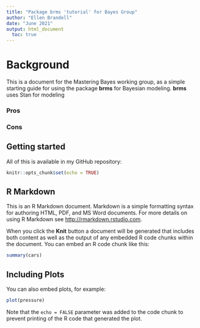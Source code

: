 ```yaml
---
title: "Package brms 'tutorial' for Bayes Group"
author: "Ellen Brandell"
date: "June 2021"
output: html_document
  toc: true
---
```


# Background

This is a document for the Mastering Bayes working group, as a simple starting guide for using the package **brms** for Bayesian modeling. **brms** uses Stan for modeling

### Pros



### Cons


## Getting started
All of this is available in my GitHub repository: 

```r
knitr::opts_chunk$set(echo = TRUE)
```


## R Markdown

This is an R Markdown document. Markdown is a simple formatting syntax for authoring HTML, PDF, and MS Word documents. For more details on using R Markdown see <http://rmarkdown.rstudio.com>.

When you click the **Knit** button a document will be generated that includes both content as well as the output of any embedded R code chunks within the document. You can embed an R code chunk like this:

```r
summary(cars)
```

## Including Plots

You can also embed plots, for example:

```r
plot(pressure)
```

Note that the `echo = FALSE` parameter was added to the code chunk to prevent printing of the R code that generated the plot.
